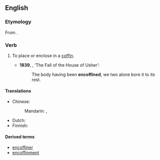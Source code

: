 ==English==

===Etymology===
From {{prefix|en|en|coffin}}.

===Verb===
{{en-verb}}

# {{lb|en|transitive}} To place or enclose in a [[coffin]].
#* '''1839''', {{w|Edgar Allan Poe}}, ‘The Fall of the House of Usher’:
#*: The body having been '''encoffined''', we two alone bore it to its rest.

====Translations====
{{trans-top|place in a coffin}}
* Chinese:
*: Mandarin: {{t+|cmn|裝殮}}, {{t+|cmn|装殓|tr=zhuāngliàn}}
{{trans-mid}}
* Dutch: {{t-needed|nl}}
* Finnish: {{t-needed|fi}}
{{trans-bottom}}

====Derived terms====
* [[encoffiner]]
* [[encoffinment]]